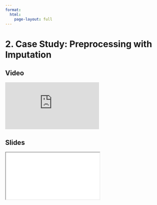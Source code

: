 ```yaml
---
format:
  html:
    page-layout: full
---
```


# 2. Case Study: Preprocessing with Imputation

::: {.panel-tabset .nav-pills}

## Video

<iframe
    class="video"
    src="https://www.youtube.com/embed/aBpgJh0ikoA?start=3137&end=3722&rel=0" 
    title="Module 5 Video - Case Study: Preprocessing with Imputation"
    frameborder="0"
    allow="accelerometer; autoplay; clipboard-write; encrypted-media; gyroscope; picture-in-picture"
    allowfullscreen
></iframe>

## Slides

<iframe
    class="slide-deck"
    src="slides/module5_05.html"
></iframe>

:::
